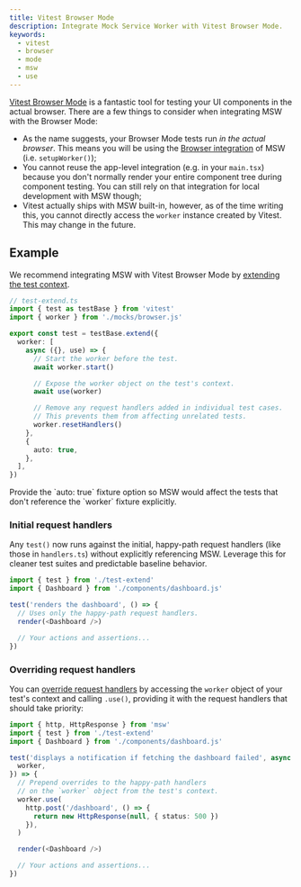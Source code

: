 ```yaml
---
title: Vitest Browser Mode
description: Integrate Mock Service Worker with Vitest Browser Mode.
keywords:
  - vitest
  - browser
  - mode
  - msw
  - use
---
```



[Vitest Browser Mode](https://main.vitest.dev/guide/browser/) is a fantastic tool for testing your UI components in the actual browser. There are a few things to consider when integrating MSW with the Browser Mode:

- As the name suggests, your Browser Mode tests run _in the actual browser_. This means you will be using the [Browser integration](/docs/integrations/browser) of MSW (i.e. `setupWorker()`);
- You cannot reuse the app-level integration (e.g. in your `main.tsx`) because you don't normally render your entire component tree during component testing. You can still rely on that integration for local development with MSW though;
- Vitest actually ships with MSW built-in, however, as of the time writing this, you cannot directly access the `worker` instance created by Vitest. This may change in the future.

## Example

We recommend integrating MSW with Vitest Browser Mode by [extending the test context](https://vitest.dev/guide/test-context.html#extend-test-context).

```ts {6-20}
// test-extend.ts
import { test as testBase } from 'vitest'
import { worker } from './mocks/browser.js'

export const test = testBase.extend({
  worker: [
    async ({}, use) => {
      // Start the worker before the test.
      await worker.start()

      // Expose the worker object on the test's context.
      await use(worker)

      // Remove any request handlers added in individual test cases.
      // This prevents them from affecting unrelated tests.
      worker.resetHandlers()
    },
    {
      auto: true,
    },
  ],
})
```

<Warning>
  Provide the `auto: true` fixture option so MSW would affect the tests that
  don't reference the `worker` fixture explicitly.
</Warning>

### Initial request handlers

Any `test()` now runs against the initial, happy-path request handlers (like those in `handlers.ts`) without explicitly referencing MSW. Leverage this for cleaner test suites and predictable baseline behavior.

```ts {1}
import { test } from './test-extend'
import { Dashboard } from './components/dashboard.js'

test('renders the dashboard', () => {
  // Uses only the happy-path request handlers.
  render(<Dashboard />)

  // Your actions and assertions...
})
```

### Overriding request handlers

You can [override request handlers](/docs/best-practices/network-behavior-overrides) by accessing the `worker` object of your test's context and calling `.use()`, providing it with the request handlers that should take priority:

```ts {2,10-14} /worker/1,3
import { http, HttpResponse } from 'msw'
import { test } from './test-extend'
import { Dashboard } from './components/dashboard.js'

test('displays a notification if fetching the dashboard failed', async ({
  worker,
}) => {
  // Prepend overrides to the happy-path handlers
  // on the `worker` object from the test's context.
  worker.use(
    http.post('/dashboard', () => {
      return new HttpResponse(null, { status: 500 })
    }),
  )

  render(<Dashboard />)

  // Your actions and assertions...
})
```

